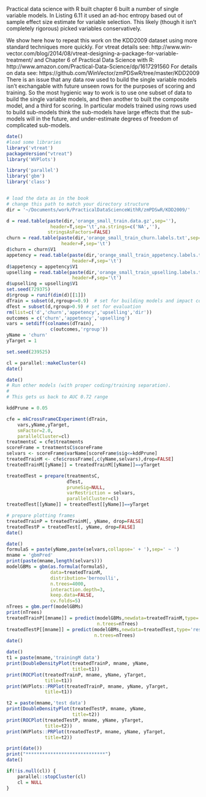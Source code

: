 

Practical data science with R built chapter 6 built a number of single variable models.
In Listing 6.11 it used an ad-hoc entropy based out of sample effect size estimate
for variable selection.  This likely (though it isn't completely rigorous) picked 
variables conservatively.

We show here how to repeat this work on the KDD2009 dataset using more standard
techniques more quickly.
For vtreat details see: 
   http://www.win-vector.com/blog/2014/08/vtreat-designing-a-package-for-variable-treatment/
and Chapter 6 of Practical Data Science with R: 
    http://www.amazon.com/Practical-Data-Science/dp/1617291560
For details on data see: 
    https://github.com/WinVector/zmPDSwR/tree/master/KDD2009
There is an issue that any data row used to build the single variable models isn't
exchangable with future unseen rows for the purposes of scoring and training.  So
the most hygienic way to work is to use one subset of data to build the single variable models,
and then another to built the composite model, and a third for scoring.  In particular
models trained using rows used to build sub-models think the sub-models have large effects
that the sub-models will in the future, and under-estimate degrees of freedom of complicated
sub-models.


```r
date()
#load some libraries
library('vtreat')
packageVersion("vtreat")
library('WVPlots') 

library('parallel')
library('gbm')
library('class')


# load the data as in the book
# change this path to match your directory structure
dir = '~/Documents/work/PracticalDataScienceWithR/zmPDSwR/KDD2009/' 

d = read.table(paste(dir,'orange_small_train.data.gz',sep=''),
                header=T,sep='\t',na.strings=c('NA',''), 
               stringsAsFactors=FALSE)
churn = read.table(paste(dir,'orange_small_train_churn.labels.txt',sep=''),
                    header=F,sep='\t')
d$churn = churn$V1
appetency = read.table(paste(dir,'orange_small_train_appetency.labels.txt',sep=''),
                        header=F,sep='\t')
d$appetency = appetency$V1
upselling = read.table(paste(dir,'orange_small_train_upselling.labels.txt',sep=''),
                        header=F,sep='\t')
d$upselling = upselling$V1
set.seed(729375)
d$rgroup = runif(dim(d)[[1]])
dTrain = subset(d,rgroup<=0.9)  # set for building models and impact coding
dTest = subset(d,rgroup>0.9) # set for evaluation
rm(list=c('d','churn','appetency','upselling','dir'))
outcomes = c('churn','appetency','upselling')
vars = setdiff(colnames(dTrain),
                c(outcomes,'rgroup'))
yName = 'churn'
yTarget = 1

set.seed(239525)

cl = parallel::makeCluster(4)
date()
```




```r
date()
# Run other models (with proper coding/training separation).
#
# This gets us back to AUC 0.72 range

kddPrune = 0.05

cfe = mkCrossFrameCExperiment(dTrain,
    vars,yName,yTarget,
    smFactor=2.0, 
    parallelCluster=cl)
treatmentsC = cfe$treatments
scoreFrame = treatmentsC$scoreFrame
selvars <- scoreFrame$varName[scoreFrame$sig<=kddPrune]
treatedTrainM <- cfe$crossFrame[,c(yName,selvars),drop=FALSE]
treatedTrainM[[yName]] = treatedTrainM[[yName]]==yTarget

treatedTest = prepare(treatmentsC,
                      dTest,
                      pruneSig=NULL, 
                      varRestriction = selvars,
                      parallelCluster=cl)
treatedTest[[yName]] = treatedTest[[yName]]==yTarget

# prepare plotting frames
treatedTrainP = treatedTrainM[, yName, drop=FALSE]
treatedTestP = treatedTest[, yName, drop=FALSE]
date()
```

```r
date()
formulaS = paste(yName,paste(selvars,collapse=' + '),sep=' ~ ')
mname = 'gbmPred'
print(paste(mname,length(selvars)))
modelGBMs = gbm(as.formula(formulaS),
                data=treatedTrainM,
                distribution='bernoulli',
                n.trees=4000,
                interaction.depth=3,
                keep.data=FALSE,
                cv.folds=5)
nTrees = gbm.perf(modelGBMs)
print(nTrees)
treatedTrainP[[mname]] = predict(modelGBMs,newdata=treatedTrainM,type='response',
                                 n.trees=nTrees) 
treatedTestP[[mname]] = predict(modelGBMs,newdata=treatedTest,type='response',
                                n.trees=nTrees)
date()
```

```r
date()
t1 = paste(mname,'trainingM data')
print(DoubleDensityPlot(treatedTrainP, mname, yName, 
                        title=t1))
print(ROCPlot(treatedTrainP, mname, yName, yTarget,
              title=t1))
print(WVPlots::PRPlot(treatedTrainP, mname, yName, yTarget,
              title=t1))

t2 = paste(mname,'test data')
print(DoubleDensityPlot(treatedTestP, mname, yName, 
                        title=t2))
print(ROCPlot(treatedTestP, mname, yName, yTarget,
              title=t2))
print(WVPlots::PRPlot(treatedTestP, mname, yName, yTarget,
              title=t2))

print(date())
print("*****************************")
date()
```

```r
if(!is.null(cl)) {
    parallel::stopCluster(cl)
    cl = NULL
}
```

